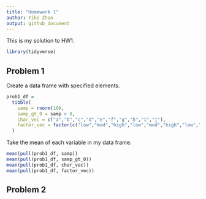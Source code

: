 ```yaml
---
title: "Homework 1"
author: Yike Zhao
output: github_document
---
```


This is my solution to HW1.

```r
library(tidyverse)
```

## Problem 1

Create a data frame with specified elements.

```r
prob1_df = 
  tibble(
    samp = rnorm(10),
    samp_gt_0 = samp > 0,
    char_vec = c("a","b","c","d","e","f","g","h","i","j"),
    factor_vec = factor(c("low","mod","high","low","mod","high","low","mod","high","high"))
  )
```

Take the mean of each variable in my data frame.

```r
mean(pull(prob1_df, samp))
mean(pull(prob1_df, samp_gt_0))
mean(pull(prob1_df, char_vec))
mean(pull(prob1_df, factor_vec))
```

## Problem 2